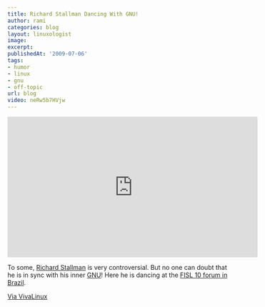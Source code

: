 ```yaml
---
title: Richard Stallman Dancing With GNU!
author: rami
categories: blog
layout: linuxologist
image:
excerpt:
publishedAt: '2009-07-06'
tags:
- humor
- linux
- gnu
- off-topic
url: blog
video: neRw5b7HVjw
---
```


<iframe width="560" height="315" src="https://www.youtube.com/embed/neRw5b7HVjw" frameborder="0" allowfullscreen></iframe>

To some, [Richard Stallman](http://en.wikipedia.org/wiki/Richard_Stallman) is very controversial. But no one can doubt that he is in sync with his inner [GNU](http://en.wikipedia.org/wiki/GNU)! Here he is dancing at the [FISL 10 forum in Brazil](http://www.fisl.org.br/10/www/).

[Via VivaLinux](http://www.vivalinux.com.ar/)
